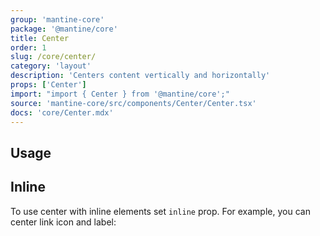 ```yaml
---
group: 'mantine-core'
package: '@mantine/core'
title: Center
order: 1
slug: /core/center/
category: 'layout'
description: 'Centers content vertically and horizontally'
props: ['Center']
import: "import { Center } from '@mantine/core';"
source: 'mantine-core/src/components/Center/Center.tsx'
docs: 'core/Center.mdx'
---
```



## Usage

<Demo data={CenterDemos.usage} />

## Inline

To use center with inline elements set `inline` prop. For example, you can center link icon and label:

<Demo data={CenterDemos.inline} />
